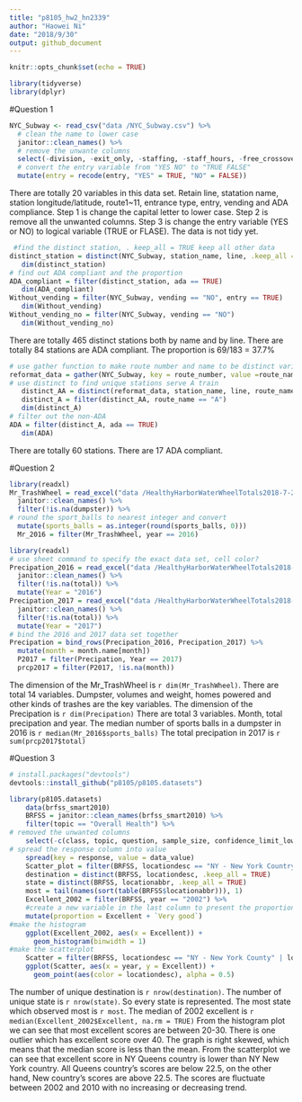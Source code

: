 ```yaml
---
title: "p8105_hw2_hn2339"
author: "Haowei Ni"
date: "2018/9/30"
output: github_document
---
```


```r
knitr::opts_chunk$set(echo = TRUE)
```

```r
library(tidyverse)
library(dplyr)
```

#Question 1 
```r
NYC_Subway <- read_csv("data /NYC_Subway.csv") %>%
  # clean the name to lower case 
  janitor::clean_names() %>%
  # remove the unwante columns 
  select(-division, -exit_only, -staffing, -staff_hours, -free_crossover, -north_south_street, -east_west_street, -corner, -station_location, -entrance_location, -entrance_longitude, -entrance_latitude) %>%
  # convert the entry variable from "YES NO" to "TRUE FALSE"
  mutate(entry = recode(entry, "YES" = TRUE, "NO" = FALSE)) 
```
There are totally 20 variables in this data set. Retain line, statation name, station longitude/latitude, route1~11, entrance type, entry, vending and ADA compliance. Step 1 is change the capital letter to lower case. Step 2 is remove all the unwanted columns. Step 3 is change the entry variable (YES or NO) to logical variable (TRUE or FLASE). The data is not tidy yet. 

```r
 #find the distinct station, . keep_all = TRUE keep all other data 
distinct_station = distinct(NYC_Subway, station_name, line, .keep_all = TRUE) 
   dim(distinct_station)
# find out ADA compliant and the proportion 
ADA_compliant = filter(distinct_station, ada == TRUE)
   dim(ADA_compliant)
Without_vending = filter(NYC_Subway, vending == "NO", entry == TRUE)
   dim(Without_vending)
Without_vending_no = filter(NYC_Subway, vending == "NO")
   dim(Without_vending_no)
```
There are totally 465 distinct stations both by name and by line. 
There are totally 84 stations are ADA compliant. 
The proportion is 69/183 = 37.7%

```r
# use gather function to make route number and name to be distinct variables
reformat_data = gather(NYC_Subway, key = route_number, value =route_name, route1:route11 )
# use distinct to find unique stations serve A train 
   distinct_AA = distinct(reformat_data, station_name, line, route_name, .keep_all = TRUE) 
   distinct_A = filter(distinct_AA, route_name == "A")
   dim(distinct_A) 
# filter out the non-ADA 
ADA = filter(distinct_A, ada == TRUE)
   dim(ADA) 
```
There are totally 60 stations. 
There are 17 ADA compliant.

#Question 2 
```r
library(readxl)
Mr_TrashWheel = read_excel("data /HealthyHarborWaterWheelTotals2018-7-28.xlsx", range = "A2:N338") %>%
  janitor::clean_names() %>%
  filter(!is.na(dumpster)) %>%
# round the sport_balls to nearest integer and convert 
  mutate(sports_balls = as.integer(round(sports_balls, 0)))
  Mr_2016 = filter(Mr_TrashWheel, year == 2016)
```

```r
library(readxl)
# use sheet command to specify the exact data set, cell color? 
Precipation_2016 = read_excel("data /HealthyHarborWaterWheelTotals2018-7-28.xlsx", sheet = 5, range = "A2:B15") %>%
  janitor::clean_names() %>%
  filter(!is.na(total)) %>%
  mutate(Year = "2016")
Precipation_2017 = read_excel("data /HealthyHarborWaterWheelTotals2018-7-28.xlsx", sheet = 4, range = "A2:B15") %>%
  janitor::clean_names() %>%
  filter(!is.na(total)) %>%
  mutate(Year = "2017")
# bind the 2016 and 2017 data set together 
Precipation = bind_rows(Precipation_2016, Precipation_2017) %>%
  mutate(month = month.name[month])
  P2017 = filter(Precipation, Year == 2017) 
  prcp2017 = filter(P2017, !is.na(month))
```
The dimension of the Mr_TrashWheel is `r dim(Mr_TrashWheel)`. There are total 14 variables. Dumpster, volumes and weight, homes powered and other kinds of trashes are the key variables. 
The dimension of the Precipation is `r dim(Precipation)` There are total 3 variables. Month, total precipation and year. 
The median number of sports balls in a dumpster in 2016 is `r median(Mr_2016$sports_balls)`
The total precipation in 2017 is `r sum(prcp2017$total)`

#Question 3 

```r
# install.packages("devtools")
devtools::install_github("p8105/p8105.datasets")
```

```r
library(p8105.datasets)
    data(brfss_smart2010) 
    BRFSS = janitor::clean_names(brfss_smart2010) %>%
    filter(topic == "Overall Health") %>%
# removed the unwanted columns 
    select(-c(class, topic, question, sample_size, confidence_limit_low:geo_location)) %>%
# spread the response column into value 
    spread(key = response, value = data_value) 
    Scatter_plot = filter(BRFSS, locationdesc == "NY - New York Country" | locationdesc == "NY - Queens Country")
    destination = distinct(BRFSS, locationdesc, .keep_all = TRUE) 
    state = distinct(BRFSS, locationabbr, .keep_all = TRUE)
    most = tail(names(sort(table(BRFSS$locationabbr))), 1)
    Excellent_2002 = filter(BRFSS, year == "2002") %>%
    #create a new variable in the last column to present the proportion of excellent and very good 
    mutate(proportion = Excellent + `Very good`)
#make the histogram 
    ggplot(Excellent_2002, aes(x = Excellent)) +
      geom_histogram(binwidth = 1)
#make the scatterplot 
    Scatter = filter(BRFSS, locationdesc == "NY - New York County" | locationdesc == "NY - Queens County")
    ggplot(Scatter, aes(x = year, y = Excellent)) + 
      geom_point(aes(color = locationdesc), alpha = 0.5)
```
The number of unique destination is `r nrow(destination)`. 
The number of unique state is `r nrow(state)`. So every state is represented. 
The most state which observed most is `r most`. 
The median of 2002 excellent is `r median(Excellent_2002$Excellent, na.rm = TRUE)`
From the histogram plot we can see that most excellent scores are between 20-30. There is one outlier which has excellent score over 40. The graph is right skewed, which means that the median score is less than the mean. 
From the scatterplot we can see that excellent score in NY Queens country is lower than NY New York country. All Queens country's scores are below 22.5, on the other hand, New country's scores are above 22.5. The scores are fluctuate between 2002 and 2010 with no increasing or decreasing trend. 

